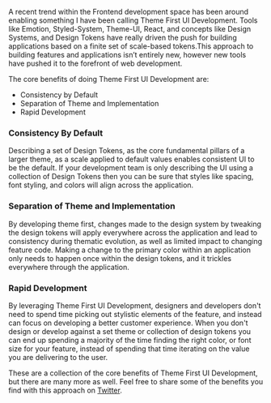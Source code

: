 
A recent trend within the Frontend development space has been around enabling
something I have been calling Theme First UI Development. Tools like Emotion,
Styled-System, Theme-UI, React, and concepts like Design Systems, and Design
Tokens have really driven the push for building applications based on a finite
set of scale-based tokens.This approach to building features and applications
isn’t entirely new, however new tools have pushed it to the forefront of web
development.

The core benefits of doing Theme First UI Development are:

- Consistency by Default
- Separation of Theme and Implementation
- Rapid Development

### Consistency By Default

Describing a set of Design Tokens, as the core fundamental pillars of a larger
theme, as a scale applied to default values enables consistent UI to be the
default. If your development team is only describing the UI using a collection
of Design Tokens then you can be sure that styles like spacing, font styling,
and colors will align across the application.

### Separation of Theme and Implementation

By developing theme first, changes made to the design system by tweaking the
design tokens will apply everywhere across the application and lead to
consistency during thematic evolution, as well as limited impact to changing
feature code. Making a change to the primary color within an application only
needs to happen once within the design tokens, and it trickles everywhere
through the application.

### Rapid Development

By leveraging Theme First UI Development, designers and developers don't need to
spend time picking out stylistic elements of the feature, and instead can focus
on developing a better customer experience. When you don't design or develop
against a set theme or collection of design tokens you can end up spending a
majority of the time finding the right color, or font size for your feature,
instead of spending that time iterating on the value you are delivering to the
user.

These are a collection of the core benefits of Theme First UI Development, but
there are many more as well. Feel free to share some of the benefits you find
with this approach on [Twitter](https://twitter.com/immatthamlin).
